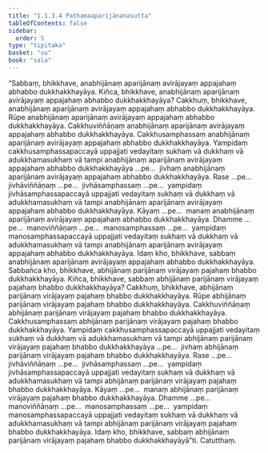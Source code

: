 ```yaml
---
title: "1.1.3.4 Paṭhamaaparijānanasutta"
tableOfContents: false
sidebar:
  order: 5
type: "tipitaka"
basket: "su"
book: "sala"
---
```



<DynamicBreadcrumb />

<Division number="26" book="sala" bookNo="13" page="249">

<Paragraph number="69" book="sala">
“Sabbaṃ, bhikkhave, anabhijānaṃ aparijānaṃ avirājayaṃ appajahaṃ abhabbo dukkhakkhayāya. Kiñca, bhikkhave, anabhijānaṃ aparijānaṃ avirājayaṃ appajahaṃ abhabbo dukkhakkhayāya? Cakkhuṃ, bhikkhave, anabhijānaṃ aparijānaṃ avirājayaṃ appajahaṃ abhabbo dukkhakkhayāya. Rūpe anabhijānaṃ aparijānaṃ avirājayaṃ appajahaṃ abhabbo dukkhakkhayāya. Cakkhuviññāṇaṃ anabhijānaṃ aparijānaṃ avirājayaṃ appajahaṃ abhabbo dukkhakkhayāya. Cakkhusamphassaṃ anabhijānaṃ aparijānaṃ avirājayaṃ appajahaṃ abhabbo dukkhakkhayāya. Yampidaṃ cakkhusamphassapaccayā uppajjati vedayitaṃ sukhaṃ vā dukkhaṃ vā adukkhamasukhaṃ vā tampi anabhijānaṃ aparijānaṃ avirājayaṃ appajahaṃ abhabbo dukkhakkhayāya …pe…  jivhaṃ anabhijānaṃ aparijānaṃ avirājayaṃ appajahaṃ abhabbo dukkhakkhayāya. Rase …pe…  jivhāviññāṇaṃ …pe…  jivhāsamphassaṃ …pe…  yampidaṃ jivhāsamphassapaccayā uppajjati vedayitaṃ sukhaṃ vā dukkhaṃ vā adukkhamasukhaṃ vā tampi anabhijānaṃ aparijānaṃ avirājayaṃ appajahaṃ abhabbo dukkhakkhayāya. Kāyaṃ …pe…  manaṃ anabhijānaṃ aparijānaṃ avirājayaṃ appajahaṃ abhabbo dukkhakkhayāya. Dhamme …pe…  manoviññāṇaṃ …pe…  manosamphassaṃ …pe…  yampidaṃ manosamphassapaccayā uppajjati vedayitaṃ sukhaṃ vā dukkhaṃ vā adukkhamasukhaṃ vā tampi anabhijānaṃ aparijānaṃ avirājayaṃ appajahaṃ abhabbo dukkhakkhayāya. Idaṃ kho, bhikkhave, sabbaṃ anabhijānaṃ aparijānaṃ avirājayaṃ appajahaṃ abhabbo dukkhakkhayāya.
</Paragraph>

<Paragraph number="70" book="sala">
Sabbañca kho, bhikkhave, abhijānaṃ parijānaṃ virājayaṃ pajahaṃ bhabbo dukkhakkhayāya. Kiñca, bhikkhave, sabbaṃ abhijānaṃ parijānaṃ virājayaṃ pajahaṃ bhabbo dukkhakkhayāya? Cakkhuṃ, bhikkhave, abhijānaṃ parijānaṃ virājayaṃ pajahaṃ bhabbo dukkhakkhayāya. Rūpe abhijānaṃ parijānaṃ virājayaṃ pajahaṃ bhabbo dukkhakkhayāya. Cakkhuviññāṇaṃ abhijānaṃ parijānaṃ virājayaṃ pajahaṃ bhabbo dukkhakkhayāya. Cakkhusamphassaṃ abhijānaṃ parijānaṃ virājayaṃ pajahaṃ bhabbo dukkhakkhayāya. Yampidaṃ cakkhusamphassapaccayā uppajjati vedayitaṃ sukhaṃ vā dukkhaṃ vā adukkhamasukhaṃ vā tampi abhijānaṃ parijānaṃ virājayaṃ pajahaṃ bhabbo dukkhakkhayāya …pe…  jivhaṃ abhijānaṃ parijānaṃ virājayaṃ pajahaṃ bhabbo dukkhakkhayāya. Rase …pe…  jivhāviññāṇaṃ …pe…  jivhāsamphassaṃ …pe…  yampidaṃ jivhāsamphassapaccayā uppajjati vedayitaṃ sukhaṃ vā dukkhaṃ vā adukkhamasukhaṃ vā tampi abhijānaṃ parijānaṃ virājayaṃ pajahaṃ bhabbo dukkhakkhayāya. Kāyaṃ …pe…  manaṃ abhijānaṃ parijānaṃ virājayaṃ pajahaṃ bhabbo dukkhakkhayāya. Dhamme …pe…  manoviññāṇaṃ …pe…  manosamphassaṃ …pe…  yampidaṃ manosamphassapaccayā uppajjati vedayitaṃ sukhaṃ vā dukkhaṃ vā adukkhamasukhaṃ vā tampi abhijānaṃ parijānaṃ virājayaṃ pajahaṃ bhabbo dukkhakkhayāya. Idaṃ kho, bhikkhave, sabbaṃ abhijānaṃ parijānaṃ virājayaṃ pajahaṃ bhabbo dukkhakkhayāyā”ti.

</Paragraph>
</Division>

<Paragraph number="71" type="center" book="sala">
Catutthaṃ.
</Paragraph>